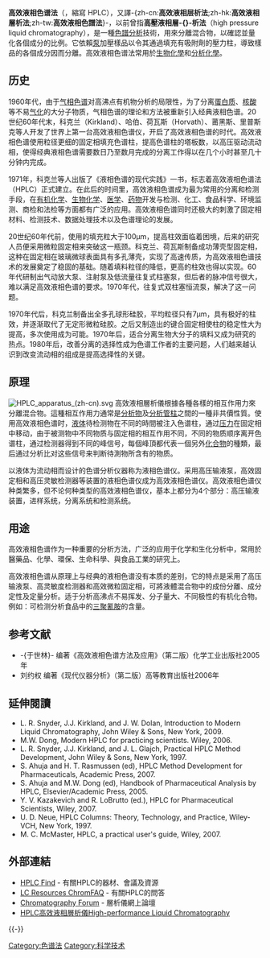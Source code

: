 {{No footnotes|time=2021-01-06T17:48:36+00:00}}
{{NoteTA
|1=zh-cn:色谱法;zh-hk:色譜法;zh-tw:層析
}}
{{Infobox chemical analysis
| name = 高效液相色譜法<br>High-performance liquid chromatography
| image = hplc.JPG
| caption =一套高效液相色谱装置。从左至右：一台恒流输液泵将两种不同种类的溶剂按照一定比例变化梯度输送至不锈钢结构的色谱柱。与溶剂混合的分析物则依次从色谱柱的另一端流出并流入吸收光传感器，以测定吸光度。
| classification =[[色谱法|色谱法]]
| analytes = [[有机化合物|有机化合物]]<br />[[生物分子|生物分子]]<br />[[离子|离子]]<br />[[聚合物|聚合物]]
| related = [[色谱法|色谱法]]<br />[[正相色谱法|正相色谱法]]<br />[[反相色谱法|反相色谱法]]<br />[[HILIC|亲水相互作用色谱法]]<br>[[离子交换色谱法|离子交换色谱法]]<br />[[体积排阻色谱法|体积排阻色谱法]]<br />[[胶束液相色谱法|胶束液相色谱法]]
| hyphenated = [[液相色谱-质谱联用法|液相色谱-质谱联用法]]
}}

'''高效液相色谱法'''（{{lang-en|high performance liquid chromatography}}，縮寫 HPLC），又譯-{zh-cn:'''高效液相层析法''';zh-hk:'''高效液相層析法''';zh-tw:'''高效液相色譜法'''}-，以前曾指'''高壓液相層-{}-析法'''（high pressure liquid chromatography），是一種[[色譜法|色譜分析]]技術，用來分離混合物，以確認並量化各個成分的比例。它依賴[[泵|泵]]加壓樣品以令其通過填充有吸附劑的壓力柱，導致樣品的各個成分因而分離。高效液相色谱法常用於[[生物化學|生物化學]]和[[分析化學|分析化學]]。

==历史==
1960年代，由于[[气相色谱|气相色谱]]对高沸点有机物分析的局限性，为了分离[[蛋白质|蛋白质]]、[[核酸|核酸]]等不易[[气化|气化]]的大分子物质，气相色谱的理论和方法被重新引入经典液相色谱。20世纪60年代末，科克兰（Kirkland）、哈伯、荷瓦斯（Horvath）、莆黑斯、里普斯克等人开发了世界上第一台高效液相色谱仪，开启了高效液相色谱的时代。高效液相色谱使用粒径更细的固定相填充色谱柱，提高色谱柱的塔板数，以高压驱动流动相，使得经典液相色谱需要数日乃至数月完成的分离工作得以在几个小时甚至几十分钟内完成。

1971年，科克兰等人出版了《液相色谱的现代实践》一书，标志着高效液相色谱法（HPLC）正式建立。在此后的时间里，高效液相色谱成为最为常用的分离和检测手段，在[[有机化学|有机化学]]、[[生物化学|生物化学]]、[[医学|医学]]、[[药物|药物]]开发与检测、化工、食品科学、环境监测、商检和法检等方面都有广泛的应用。高效液相色谱同时还极大的刺激了固定相材料、检测技术、数据处理技术以及色谱理论的发展。

20世纪60年代前，使用的填充粒大于100μm，提高柱效面临着困境，后来的研究人员便采用微粒固定相来突破这一瓶颈。科克兰、荷瓦斯制备成功薄壳型固定相，这种在固定相在玻璃微球表面具有多孔薄壳，实现了高速传质，为高效液相色谱技术的发展奠定了稳固的基础。随着填料粒径的降低，更高的柱效也得以实现。60年代研制出气动放大泵、注射泵及低流量往复式柱塞泵，但后者的脉冲信号很大，难以满足高效液相色谱的要求。1970年代，往复式双柱塞恒流泵，解决了这一问题。

1970年代后，科克兰制备出全多孔球形硅胶，平均粒径只有7μm，具有极好的柱效，并逐渐取代了无定形微粒硅胶。之后又制造出的键合固定相使柱的稳定性大为提高，多次使用成为可能。1970年后，适合分离生物大分子的填料又成为研究的热点。1980年后，改善分离的选择性成为色谱工作者的主要问题，人们越来越认识到改变流动相的组成是提高选择性的关键。

==原理==
[[File:HPLC_apparatus_(zh-cn).svg|thumb]]
高效液相層析儀根據各種各樣的相互作用力來分離混合物。這種相互作用力通常是[[分析物|分析物]]及[[分析管柱|分析管柱]]之間的一種非共價性質。使用高效液相色谱时，[[液体|液体]]待检测物在不同的時間被注入色谱柱，通过[[压力|压力]]在固定相中移动，由于被测物中不同物质与固定相的相互作用不同，不同的物质顺序离开色谱柱，通过检测器得到不同的峰信号，每個峰頂都代表一個另外[[化合物|化合物]]的種類，最后通过分析比对这些信号来判断待測物所含有的物质。

以液体为流动相而设计的色谱分析仪器称为液相色谱仪。采用高压输液泵，高效固定相和高压灵敏检测器等装置的液相色谱仪成为高效液相色谱仪。高效液相色谱仪种类繁多，但不论何种类型的高效液相色谱仪，基本上都分为4个部分：高压输液装置，进样系统，分离系统和检测系统。

==用途==
高效液相色谱作为一种重要的分析方法，广泛的应用于化学和生化分析中，常用於醫藥品、化學、環保、生命科學、與食品工業的研究上。

高效液相色谱从原理上与经典的液相色谱没有本质的差别，它的特点是采用了高压输液泵、高灵敏度检测器和高效微粒固定相，可將液體混合物中的成份分離、成分定性及定量分析。适于分析高沸点不易挥发、分子量大、不同极性的有机化合物。例如：可检测分析食品中的[[三聚氰胺|三聚氰胺]]的含量。

==参考文献==
{{refbegin}}
*-{于世林}- 编著《高效液相色谱方法及应用》（第二版）化学工业出版社2005年
*刘约权 编著《现代仪器分析》（第二版）高等教育出版社2006年
{{refend}}

==延伸閱讀==
{{refbegin}}
* L. R. Snyder, J.J. Kirkland, and J. W. Dolan, Introduction to Modern Liquid Chromatography, John Wiley & Sons, New York, 2009.
* M.W. Dong, Modern HPLC for practicing scientists. Wiley, 2006.
* L. R. Snyder, J.J. Kirkland, and J. L. Glajch, Practical HPLC Method Development, John Wiley & Sons, New York, 1997.
* S. Ahuja and H. T. Rasmussen (ed), HPLC Method Development for Pharmaceuticals, Academic Press, 2007.
* S. Ahuja and M.W. Dong (ed), Handbook of Pharmaceutical Analysis by HPLC, Elsevier/Academic Press, 2005.
* Y. V. Kazakevich and R. LoBrutto (ed.), HPLC for Pharmaceutical Scientists, Wiley, 2007.
* U. D. Neue, HPLC Columns: Theory, Technology, and Practice, Wiley-VCH, New York, 1997.
* M. C. McMaster, HPLC, a practical user's guide, Wiley, 2007.
{{refend}}

== 外部連結 ==
* [http://lchromatography.com/hplcfind/index.html HPLC Find] - 有關HPLC的器材、會議及資源
* [https://web.archive.org/web/20071017020406/http://www.lcresources.com/wiki/index.php?title=Main_Page#Questions_about_Liquid_Chromatography LC Resources ChromFAQ] - 有關HPLC的問答
* [https://web.archive.org/web/20060821231708/http://chromforum.com/ Chromatography Forum] - 層析儀網上論壇
* [https://web.archive.org/web/20060531195113/http://adm.ncyu.edu.tw/~rdo/an%20instrument/powerpoint/35.ppt HPLC高效液相層析儀High-performance Liquid Chromatography]

{{-}}
{{色谱法}}

[[Category:色谱法|Category:色谱法]]
[[Category:科学技术|Category:科学技术]]